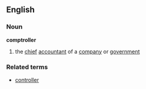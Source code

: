 ==English==
===Noun===
{{wikipedia}}
'''comptroller'''
#the [[chief]] [[accountant]] of a [[company]] or [[government]]
===Related terms===
*[[controller]]